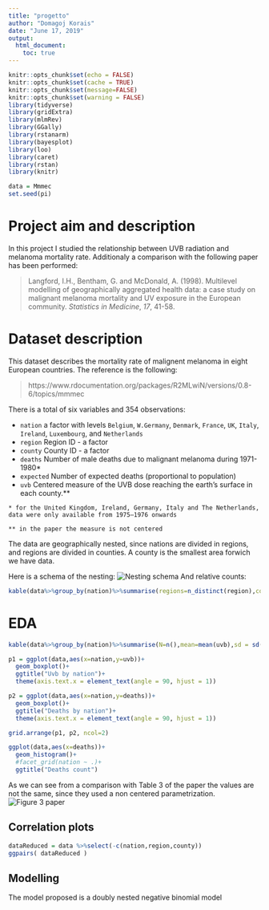 ```yaml
---
title: "progetto"
author: "Domagoj Korais"
date: "June 17, 2019"
output: 
  html_document:
    toc: true
---
```


```r
knitr::opts_chunk$set(echo = FALSE)
knitr::opts_chunk$set(cache = TRUE)
knitr::opts_chunk$set(message=FALSE)
knitr::opts_chunk$set(warning = FALSE)
library(tidyverse)
library(gridExtra)
library(mlmRev)
library(GGally)
library(rstanarm)
library(bayesplot) 
library(loo)
library(caret)
library(rstan)
library(knitr)

data = Mmmec
set.seed(pi)
```
# Project aim and description
In this project I studied the relationship between UVB radiation and melanoma mortality rate. Additionaly a comparison with the following paper has been performed:
<blockquote>
<p>Langford, I.H., Bentham, G. and McDonald, A. (1998). Multilevel modelling of geographically aggregated health data: a case study on malignant melanoma mortality and UV exposure in the European community. <em>Statistics in Medicine</em>, <em>17</em>, 41-58.</p>
</blockquote>

# Dataset description

This dataset describes the mortality rate of malignent melanoma in eight European countries.
The reference is the following: 

<blockquote>
https://www.rdocumentation.org/packages/R2MLwiN/versions/0.8-6/topics/mmmec
</blockquote>

There is a total of six variables and 354 observations:
<ul>
<li><code>nation</code> a factor with levels <code>Belgium</code>, <code>W.Germany</code>, <code>Denmark</code>, <code>France</code>, <code>UK</code>, <code>Italy</code>, <code>Ireland</code>, <code>Luxembourg</code>, and <code>Netherlands</code></li>
<li><code>region</code> Region ID - a factor</li>
<li><code>county</code> County ID - a factor</li>
<li><code>deaths</code> Number of male deaths due to malignant melanoma during 1971-1980*</li>
<li><code>expected</code> Number of expected deaths (proportional to population)</li>
<li><code>uvb</code> Centered measure of the UVB dose reaching the earth’s surface in each county.**</li>
</ul>

```* for the United Kingdom,
Ireland, Germany, Italy and The Netherlands, data were only available from 1975—1976 onwards ```

```** in the paper the measure is not centered```

The data are geographically nested, since nations are divided in regions, and regions are divided in counties. 
A county is the smallest area forwich we have data.

Here is a schema of the nesting:
![Nesting schema](./nesting.png)
And relative counts:
```r
kable(data%>%group_by(nation)%>%summarise(regions=n_distinct(region),counties=n_distinct(county)),caption = "Data hierarchy")
```

# EDA

```r
kable(data%>%group_by(nation)%>%summarise(N=n(),mean=mean(uvb),sd = sd(uvb),min=min(uvb),max=max(uvb)),caption="Descriptive statistics",digits = 2)

p1 = ggplot(data,aes(x=nation,y=uvb))+
  geom_boxplot()+
  ggtitle("Uvb by nation")+
  theme(axis.text.x = element_text(angle = 90, hjust = 1))

p2 = ggplot(data,aes(x=nation,y=deaths))+
  geom_boxplot()+
  ggtitle("Deaths by nation")+
  theme(axis.text.x = element_text(angle = 90, hjust = 1))

grid.arrange(p1, p2, ncol=2)

ggplot(data,aes(x=deaths))+
  geom_histogram()+
  #facet_grid(nation ~ .)+
  ggtitle("Deaths count")


```

As we can see from a comparison with Table 3 of the paper the values are not the same, since they used a non centered parametrization.
![Figure 3 paper](./fig3paper.png)

## Correlation plots
```r
dataReduced = data %>%select(-c(nation,region,county))
ggpairs( dataReduced ) 
```

## Modelling
The model proposed is a doubly nested negative binomial model